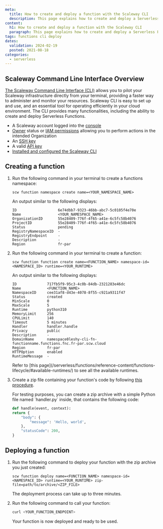 ```yaml
---
meta:
  title: How to create and deploy a function with the Scaleway CLI
  description: This page explains how to create and deploy a Serverless Function with the Scaleway CLI
content:
  h1: How to create and deploy a function with the Scaleway CLI
  paragraph: This page explains how to create and deploy a Serverless Function with the Scaleway CLI
tags: functions cli deploy
dates:
  validation: 2024-02-19
  posted: 2021-08-18
categories:
  - serverless
---
```


## Scaleway Command Line Interface Overview

[The Scaleway Command Line Interface (CLI)](https://github.com/scaleway/scaleway-cli) allows you to pilot your Scaleway infrastructure directly from your terminal, providing a faster way to administer and monitor your resources. Scaleway CLI is easy to set up and use, and an essential tool for operating efficiently in your cloud environment. The CLI provides many functionalities, including the ability to create and deploy Serverless Functions.

<Macro id="requirements" />

- A Scaleway account logged into the [console](https://console.scaleway.com)
- [Owner](/identity-and-access-management/iam/concepts/#owner) status or [IAM permissions](/identity-and-access-management/iam/concepts/#permission) allowing you to perform actions in the intended Organization
- An [SSH key](/identity-and-access-management/organizations-and-projects/how-to/create-ssh-key/)
- A valid [API key](/identity-and-access-management/iam/how-to/create-api-keys/)
- [Installed and configured the Scaleway CLI](/developer-tools/scaleway-cli/quickstart/)

## Creating a function

1. Run the following command in your terminal to create a functions namespace:

    ```
    scw function namespace create name=<YOUR_NAMESPACE_NAME>
    ```

    An output similar to the following displays:

    ```
    ID                   6e74dbb7-9323-46bb-abc7-5c0105f4e70e
    Name                 <YOUR_NAMESPACE_NAME>
    OrganizationID       55e28409-776f-4f65-a41e-6c5fc58b4076
    ProjectID            55e28409-776f-4f65-a41e-6c5fc58b4076
    Status               pending
    RegistryNamespaceID  -
    RegistryEndpoint     -
    Description          -
    Region               fr-par
    ```

2. Run the following command in your terminal to create a function:

    ```
    scw function function create name=<FUNCTION_NAME> namespace-id=<NAMESPACE_ID> runtime=<YOUR_RUNTIME>
    ```

      An output similar to the following displays:

      ```
      ID              717fb5f9-95c3-4c0b-84db-2321283e46dc
      Name            <FUNCTION_NAME>
      NamespaceID     cee31af8-d43e-4078-8f55-c921a9311f47
      Status          created
      MinScale        0
      MaxScale        5
      Runtime         python310
      MemoryLimit     256
      CPULimit        140
      Timeout         5 minutes
      Handler         handler.handle
      Privacy         public
      Description     -
      DomainName      namespace0leshy-cli-fn-functionname.functions.fnc.fr-par.scw.cloud
      Region          fr-par
      HTTPOption      enabled
      RuntimeMessage  -
      ```

    <Message type="tip">
      Refer to [this page](/serverless/functions/reference-content/functions-lifecycle/#available-runtimes/) to see all the available runtimes.
    </Message>

3. Create a zip file containing your function's code by following [this procedure](/serverless/functions/how-to/package-function-dependencies-in-zip/).

    <Message type="note">
      For testing purposes, you can create a zip archive with a simple Python file named `handler.py` inside, that contains the following code:

      ```python
      def handle(event, context):
      return {
          "body": {
              "message": 'Hello, world',
          },
          "statusCode": 200,
      }
      ```
    </Message>

## Deploying a function

1. Run the following command to deploy your function with the zip archive you just created:

    ```
    scw function deploy name=<FUNCTION_NAME> namespace-id=<NAMESPACE_ID> runtime=<YOUR_RUNTIME> zip-file=path/to/archive/<ZIP_FILE>
    ```

    The deployment process can take up to three minutes.

2. Run the following command to call your function:

    ```bash
    curl <YOUR_FUNCTION_ENDPOINT>
    ```

    Your function is now deployed and ready to be used.